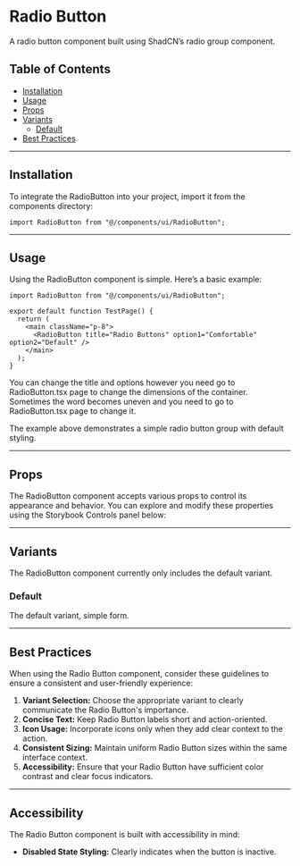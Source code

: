 
<Meta of={RadioButtonStories} />

# Radio Button

A radio button component built using ShadCN’s radio group component.

## Table of Contents

- [Installation](#installation)
- [Usage](#usage)
- [Props](#props)
- [Variants](#variants)
    - [Default](#default)
- [Best Practices](#best-practices)

---

## Installation

To integrate the RadioButton into your project, import it from the components directory:

```tsx
import RadioButton from "@/components/ui/RadioButton";
```

---

## Usage

Using the RadioButton component is simple. Here’s a basic example:

```tsx
import RadioButton from "@/components/ui/RadioButton";

export default function TestPage() {
  return (
    <main className="p-8">
      <RadioButton title="Radio Buttons" option1="Comfortable" option2="Default" />
    </main>
  );
}
```

You can change the title and options however you need go to RadioButton.tsx page to change the dimensions of the container. Sometimes the word becomes uneven and you need to go to RadioButton.tsx page to change it.  

<Primary />

The example above demonstrates a simple radio button group with default styling.

---

## Props

The RadioButton component accepts various props to control its appearance and behavior. You can explore and modify these properties using the Storybook Controls panel below:

<Controls />

---

## Variants

The RadioButton component currently only includes the default variant.

### Default

The default variant, simple form.

<Story of={RadioButtonStories.Default} />

---

## Best Practices

When using the Radio Button component, consider these guidelines to ensure a consistent and user-friendly experience:

1. **Variant Selection:** Choose the appropriate variant to clearly communicate the Radio Button's importance.
2. **Concise Text:** Keep Radio Button labels short and action-oriented.
3. **Icon Usage:** Incorporate icons only when they add clear context to the action.
4. **Consistent Sizing:** Maintain uniform Radio Button sizes within the same interface context.
5. **Accessibility:** Ensure that your Radio Button have sufficient color contrast and clear focus indicators.

---

## Accessibility

The Radio Button component is built with accessibility in mind:

- **Disabled State Styling:** Clearly indicates when the button is inactive.

